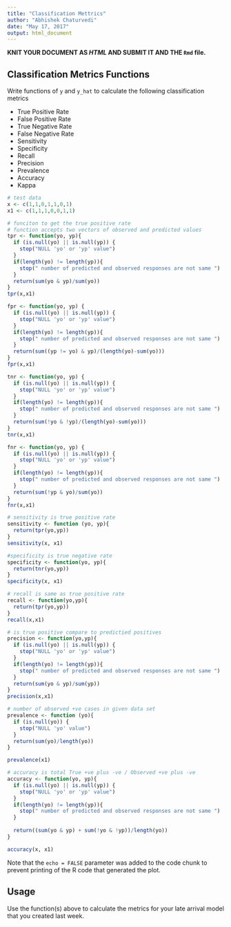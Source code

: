```yaml
---
title: "Classification Mettrics"
author: "Abhishek Chaturvedi"
date: "May 17, 2017"
output: html_document
---
```



**KNIT YOUR DOCUMENT AS *HTML* AND SUBMIT IT AND THE `Rmd` file.** 
 

## Classification Metrics Functions 

Write functions of `y` and `y_hat` to calculate the following classification metrics

* True Positive Rate  
* False Positive Rate
* True Negative Rate  
* False Negative Rate 
* Sensitivity 
* Specificity 
* Recall 
* Precision
* Prevalence 
* Accuracy
* Kappa

```r

# test data
x <- c(1,1,0,1,1,0,1)
x1 <- c(1,1,1,0,0,1,1)

# funciton to get the true positive rate
# function accepts two vectors of observed and predicted values
tpr <- function(yo, yp){
  if (is.null(yo) || is.null(yp)) {
    stop("NULL 'yo' or 'yp' value")
  }
  if(length(yo) != length(yp)){
    stop(" number of predicted and observed responses are not same ")
  }
  return(sum(yo & yp)/sum(yo))
}
tpr(x,x1)

fpr <- function(yo, yp) {
  if (is.null(yo) || is.null(yp)) {
    stop("NULL 'yo' or 'yp' value")
  }
  if(length(yo) != length(yp)){
    stop(" number of predicted and observed responses are not same ")
  }
  return(sum((yp != yo) & yp)/(length(yo)-sum(yo)))
}
fpr(x,x1)

tnr <- function(yo, yp) {
  if (is.null(yo) || is.null(yp)) {
    stop("NULL 'yo' or 'yp' value")
  }
  if(length(yo) != length(yp)){
    stop(" number of predicted and observed responses are not same ")
  }
  return(sum(!yo & !yp)/(length(yo)-sum(yo)))
}
tnr(x,x1)

fnr <- function(yo, yp) {
  if (is.null(yo) || is.null(yp)) {
    stop("NULL 'yo' or 'yp' value")
  }
  if(length(yo) != length(yp)){
    stop(" number of predicted and observed responses are not same ")
  }
  return(sum(!yp & yo)/sum(yo))
}
fnr(x,x1)

# sensitivity is true positive rate
sensitivity <- function (yo, yp){
  return(tpr(yo,yp))
}
sensitivity(x, x1)

#specificity is true negative rate
specificity <- function(yo, yp){
  return(tnr(yo,yp))
}
specificity(x, x1)

# recall is same as true positive rate
recall <- function(yo,yp){
  return(tpr(yo,yp))
}  
recall(x,x1)

# is true positive compare to predictied positives
precision <- function(yo,yp){
  if (is.null(yo) || is.null(yp)) {
    stop("NULL 'yo' or 'yp' value")
  }
  if(length(yo) != length(yp)){
    stop(" number of predicted and observed responses are not same ")
  }
  return(sum(yo & yp)/sum(yp))
}
precision(x,x1)

# number of observed +ve cases in given data set
prevalence <- function (yo){
  if (is.null(yo)) {
    stop("NULL 'yo' value")
  }
  return(sum(yo)/length(yo))
}

prevalence(x1)

# accuracy is total True +ve plus -ve / Observed +ve plus -ve
accuracy <- function(yo, yp){
  if (is.null(yo) || is.null(yp)) {
    stop("NULL 'yo' or 'yp' value")
  }
  if(length(yo) != length(yp)){
    stop(" number of predicted and observed responses are not same ")
  }
  
  return((sum(yo & yp) + sum(!yo & !yp))/length(yo))
}

accuracy(x, x1)

```

Note that the `echo = FALSE` parameter was added to the code chunk to prevent printing of the R code that generated the plot.


## Usage 

Use the function(s) above to calculate the metrics for your late arrival model that
you created last week. 

```r


```

